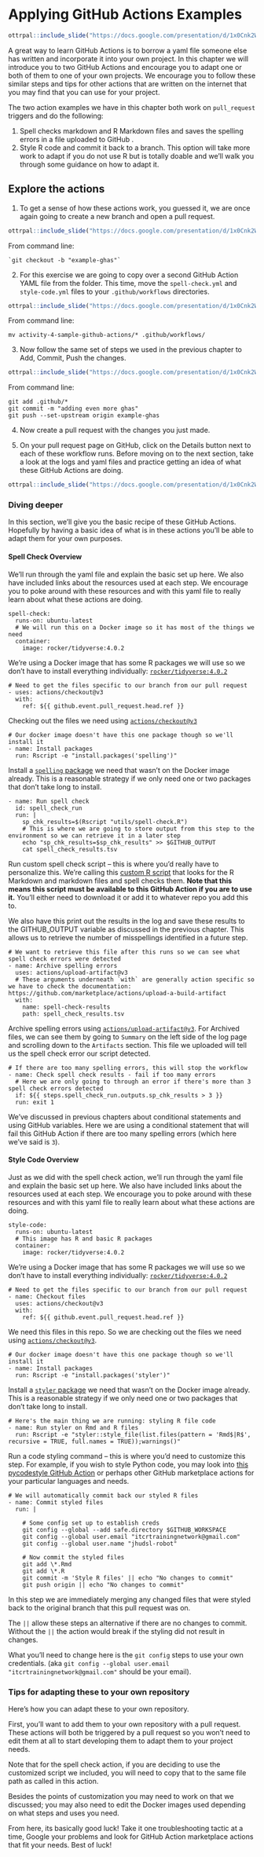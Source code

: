 
# Applying GitHub Actions Examples


```r
ottrpal::include_slide("https://docs.google.com/presentation/d/1x0Cnk2Wcsg8HYkmXnXo_0PxmYCxAwzVrUQzb8DUDvTA/edit#slide=id.g290614d43ec_0_57")
```

A great way to learn GitHub Actions is to borrow a yaml file someone else has written and incorporate it into your own project. In this chapter we will introduce you to two GitHub Actions and encourage you to adapt one or both of them to one of your own projects. We encourage you to follow these similar steps and tips for other actions that are written on the internet that you may find that you can use for your project.

The two action examples we have in this chapter both work on `pull_request` triggers and do the following:

1. Spell checks markdown and R Markdown files and saves the spelling errors in a file uploaded to GitHub .
2. Style R code and commit it back to a branch. This option will take more work to adapt if you do not use R but is totally doable and we'll walk you through some guidance on how to adapt it.

## Explore the actions

1. To get a sense of how these actions work, you guessed it, we are once again going to create a new branch and open a pull request.

```r
ottrpal::include_slide("https://docs.google.com/presentation/d/1x0Cnk2Wcsg8HYkmXnXo_0PxmYCxAwzVrUQzb8DUDvTA/edit#slide=id.g290614d43ec_0_192")
```
From command line:
```
`git checkout -b "example-ghas"`
```

2. For this exercise we are going to copy over a second GitHub Action YAML file from the folder. This time, move the `spell-check.yml` and `style-code.yml` files to your `.github/workflows` directories.

```r
ottrpal::include_slide("https://docs.google.com/presentation/d/1x0Cnk2Wcsg8HYkmXnXo_0PxmYCxAwzVrUQzb8DUDvTA/edit#slide=id.g280d2b56f79_0_3293")
```
From command line:
```
mv activity-4-sample-github-actions/* .github/workflows/
```

3. Now follow the same set of steps we used in the previous chapter to Add, Commit, Push the changes.

```r
ottrpal::include_slide("https://docs.google.com/presentation/d/1x0Cnk2Wcsg8HYkmXnXo_0PxmYCxAwzVrUQzb8DUDvTA/edit#slide=id.g290614d43ec_0_205")
```
From command line:
```
git add .github/*
git commit -m "adding even more ghas"
git push --set-upstream origin example-ghas
```

4. Now create a pull request with the changes you just made.


5. On your pull request page on GitHub, click on the Details button next to each of these workflow runs. Before moving on to the next section, take a look at the logs and yaml files and practice getting an idea of what these GitHub Actions are doing. 

```r
ottrpal::include_slide("https://docs.google.com/presentation/d/1x0Cnk2Wcsg8HYkmXnXo_0PxmYCxAwzVrUQzb8DUDvTA/edit#slide=id.g280d2b56f79_0_3301")
```

### Diving deeper

In this section, we'll give you the basic recipe of these GitHub Actions. Hopefully by having a basic idea of what is in these actions you'll be able to adapt them for your own purposes.

#### Spell Check Overview

We'll run through the yaml file and explain the basic set up here. We also have included links about the resources used at each step. We encourage you to poke around with these resources and with this yaml file to really learn about what these actions are doing. 

```
spell-check:
  runs-on: ubuntu-latest
  # We will run this on a Docker image so it has most of the things we need
  container:
    image: rocker/tidyverse:4.0.2
```

We're using a Docker image that has some R packages we will use so we don't have to install everything individually: [`rocker/tidyverse:4.0.2`](https://hub.docker.com/r/rocker/tidyverse/tags)

```
# Need to get the files specific to our branch from our pull request
- uses: actions/checkout@v3
  with:
    ref: ${{ github.event.pull_request.head.ref }}
```
Checking out the files we need using [`actions/checkout@v3`](https://github.com/actions/checkout)


```
# Our docker image doesn't have this one package though so we'll install it
- name: Install packages
  run: Rscript -e "install.packages('spelling')"
```

Install a [`spelling` package](https://cran.r-project.org/web/packages/spelling/index.html) we need that wasn't on the Docker image already. This is a reasonable strategy if we only need one or two packages that don't take long to install.

```
- name: Run spell check
  id: spell_check_run
  run: |
    sp_chk_results=$(Rscript "utils/spell-check.R")
    # This is where we are going to store output from this step to the environment so we can retrieve it in a later step
    echo "sp_chk_results=$sp_chk_results" >> $GITHUB_OUTPUT
    cat spell_check_results.tsv
```

Run custom spell check script -- this is where you'd really have to personalize this. We're calling this [custom R script](https://github.com/fhdsl/github-actions-workshop/blob/main/utils/spell-check.R) that looks for the R Markdown and markdown files and spell checks them. **Note that this means this script must be available to this GitHub Action if you are to use it.** You'll either need to download it or add it to whatever repo you add this to.  

We also have this print out the results in the log and save these results to the GITHUB_OUTPUT variable as discussed in the previous chapter. This allows us to retrieve the number of misspellings identified in a future step.

```
# We want to retrieve this file after this runs so we can see what spell check errors were detected
- name: Archive spelling errors
  uses: actions/upload-artifact@v3
  # These arguments underneath `with` are generally action specific so we have to check the documentation: https://github.com/marketplace/actions/upload-a-build-artifact
  with:
    name: spell-check-results
    path: spell_check_results.tsv
```
Archive spelling errors using [`actions/upload-artifact@v3`](https://github.com/actions/upload-artifact). For Archived files, we can see them by going to `Summary` on the left side of the log page and scrolling down to the `Artifacts` section. This file we uploaded will tell us the spell check error our script detected.


```
# If there are too many spelling errors, this will stop the workflow
- name: Check spell check results - fail if too many errors
  # Here we are only going to through an error if there's more than 3 spell check errors detected
  if: ${{ steps.spell_check_run.outputs.sp_chk_results > 3 }}
  run: exit 1
```

We've discussed in previous chapters about conditional statements and using GitHub variables. Here we are using a conditional statement that will fail this GitHub Action if there are too many spelling errors (which here we've said is `3`).


#### Style Code Overview

Just as we did with the spell check action, we'll run through the yaml file and explain the basic set up here. We also have included links about the resources used at each step. We encourage you to poke around with these resources and with this yaml file to really learn about what these actions are doing. 

```
style-code:
  runs-on: ubuntu-latest
  # This image has R and basic R packages
  container:
    image: rocker/tidyverse:4.0.2
```
We're using a Docker image that has some R packages we will use so we don't have to install everything individually: [`rocker/tidyverse:4.0.2`](https://hub.docker.com/r/rocker/tidyverse/tags)

```
# Need to get the files specific to our branch from our pull request
- name: Checkout files
  uses: actions/checkout@v3
  with:
    ref: ${{ github.event.pull_request.head.ref }}
```
We need this files in this repo. So we are checking out the files we need using [`actions/checkout@v3`](https://github.com/actions/checkout).

```
# Our docker image doesn't have this one package though so we'll install it
- name: Install packages
  run: Rscript -e "install.packages('styler')"
```

Install a [`styler` package](https://www.tidyverse.org/blog/2017/12/styler-1.0.0/) we need that wasn't on the Docker image already. This is a reasonable strategy if we only need one or two packages that don't take long to install.

```
# Here's the main thing we are running: styling R file code
- name: Run styler on Rmd and R files
  run: Rscript -e "styler::style_file(list.files(pattern = 'Rmd$|R$', recursive = TRUE, full.names = TRUE));warnings()"
```

Run a code styling command -- this is where you'd need to customize this step. For example, if you wish to style Python code, you may look into [this pycodestyle GitHub Action](https://github.com/marketplace/actions/pycodestyle) or perhaps other GitHub marketplace actions for your particular languages and needs.

```
# We will automatically commit back our styled R files
- name: Commit styled files
  run: |

    # Some config set up to establish creds
    git config --global --add safe.directory $GITHUB_WORKSPACE
    git config --global user.email "itcrtrainingnetwork@gmail.com"
    git config --global user.name "jhudsl-robot"

    # Now commit the styled files
    git add \*.Rmd
    git add \*.R
    git commit -m 'Style R files' || echo "No changes to commit"
    git push origin || echo "No changes to commit"
```
In this step we are immediately merging any changed files that were styled back to the original branch that this pull request was on.

The `||` allow these steps an alternative if there are no changes to commit. Without the `||` the action would break if the styling did not result in changes.

What you'll need to change here is the `git config` steps to use your own credentials. (aka `git config --global user.email "itcrtrainingnetwork@gmail.com"` should be your email).

### Tips for adapting these to your own repository

Here's how you can adapt these to your own repository.

First, you'll want to add them to your own repository with a pull request. These actions will both be triggered by a pull request so you won't need to edit them at all to start developing them to adapt them to your project needs.

Note that for the spell check action, if you are deciding to use the customized script we included, you will need to copy that to the same file path as called in this action.

Besides the points of customization you may need to work on that we discussed; you may also need to edit the Docker images used depending on what steps and uses you need.


From here, its basically good luck! Take it one troubleshooting tactic at a time, Google your problems and look for GitHub Action marketplace actions that fit your needs. Best of luck!


